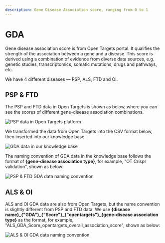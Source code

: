 ```yaml
---
description: Gene Disease Association score, ranging from 0 to 1
---
```


# GDA

Gene disease association score is from Open Targets portal. It qualifies the strength of the association between a gene and a disease. This score is derived using a combination of evidence from diverse data sources, e.g. genetic studies, transcriptomics, somatic mutations, drugs and pathways, etc.

We have 4 different diseases — PSP, ALS, FTD and OI.

## PSP & FTD

The PSP and FTD data in Open Targets is shown as below, where you can see the scores of different gene-disease association combinations.

![PSP data in Open Targets platform](../../../../public/image/docs/psp-data-in-opentargets.png)

We transformed the data from Open Targets into the CSV format below, then inserted into our knowledge base.

![GDA data in our knowledge base](../../../../public/image/docs/gda-data-csv.png)

The naming convention of GDA data in the knowledge base follows the format of **\{gene-disease association type\}**, for example, "OT Crispr validation", shown as below:

![PSP & FTD GDA data naming convention](../../../../public/image/docs/psp-ftd-gda-naming-convention.png)

## ALS & OI

ALS and OI GDA data are also from Open Targets, but the name convention is slightly different from PSP and FTD data. We use **\{disease name\}\_\{"GDA"\}\_\{"Score"\}\_\{"opentargets"\}\_\{gene-disease association type\}** as the format, for example, "ALS_GDA_Score_opentargets_overall_association_score", shown as below:

![ALS & OI GDA data naming convention](../../../../public/image/docs/als-oi-gda-naming-convention.png)

